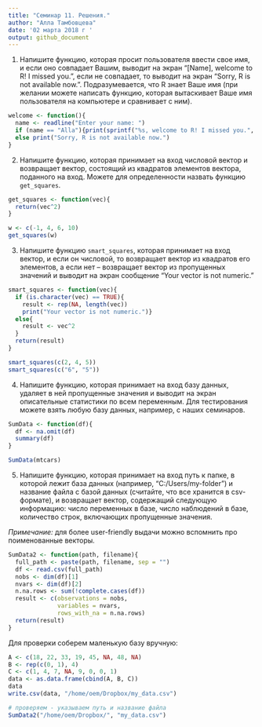 ```yaml
---
title: "Семинар 11. Решения."
author: "Алла Тамбовцева"
date: '02 марта 2018 г '
output: github_document
---
```


1. Напишите функцию, которая просит пользователя ввести свое имя, и если оно совпадает Вашим, выводит на экран "[Name], welcome to R! I missed you.", если не совпадает, то выводит на экран "Sorry, R is not available now.". Подразумевается, что R знает Ваше имя (при желании можете написать функцию, которая вытаскивает Ваше имя пользователя на компьютере и сравнивает с ним).

```r
welcome <- function(){
  name <- readline("Enter your name: ")
  if (name == "Alla"){print(sprintf("%s, welcome to R! I missed you.", name))}
  else print("Sorry, R is not available now.")
}
```

2. Напишите функцию, которая принимает на вход числовой вектор и возвращает вектор, состоящий из квадратов элементов вектора, поданного на вход. Можете для определенности назвать функцию `get_squares`.

```r
get_squares <- function(vec){
  return(vec^2)
}

w <- c(-1, 4, 6, 10)
get_squares(w)
```

3. Напишите функцию `smart_squares`, которая принимает на вход вектор, и если он числовой, то возвращает вектор из квадратов его элементов, а если нет -- возвращает вектор из пропущенных значений и выводит на экран сообщение "Your vector is not numeric."

```r
smart_squares <- function(vec){
  if (is.character(vec) == TRUE){
    result <- rep(NA, length(vec))
    print("Your vector is not numeric.")}
  else{
    result <- vec^2
  }
  return(result)
}

smart_squares(c(2, 4, 5))
smart_squares(c("6", "5"))
```

4. Напишите функцию, которая принимает на вход базу данных, удаляет в ней пропущенные значения и выводит на экран описательные статистики по всем переменным. Для тестирования можете взять любую базу данных, например, с наших семинаров.

```r
SumData <- function(df){
  df <- na.omit(df)
  summary(df)
}

SumData(mtcars)
```

5. Напишите функцию, которая принимает на вход путь к папке, в которой лежит база данных (например, "C:/Users/my-folder") и название файла с базой данных (считайте, что все хранится в csv-формате), и возвращает вектор, содержащий следующую информацию: число переменных в базе, число наблюдений в базе, количество строк, включающих пропущенные значения.

*Примечание:* для более user-friendly выдачи можно вспомнить про поименованные векторы.

```r
SumData2 <- function(path, filename){
  full_path <- paste(path, filename, sep = "")
  df <- read.csv(full_path)
  nobs <- dim(df)[1]
  nvars <- dim(df)[2]
  n.na.rows <- sum(!complete.cases(df))
  result <- c(observations = nobs, 
              variables = nvars,
              rows_with_na = n.na.rows)
  return(result)
}
```

Для проверки соберем маленькую базу вручную:

```r
A <- c(18, 22, 33, 19, 45, NA, 48, NA)
B <- rep(c(0, 1), 4)
C <- c(1, 4, 7, NA, 9, 0, 0, 1)
data <- as.data.frame(cbind(A, B, C))
data
write.csv(data, "/home/oem/Dropbox/my_data.csv")

# проверяем - указываем путь и название файла
SumData2("/home/oem/Dropbox/", "my_data.csv")
```

